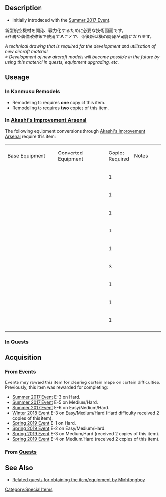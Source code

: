 ==Description==
<div class="floatright">{{EquipmentCardKai|{{PAGENAME}}}}</div>
* Initially introduced with the [[Summer 2017 Event]].
新型航空機材を開発、戦力化するために必要な技術図面です。<br>※任務や装備改修等で使用することで、今後新型機の開発が可能になります。

''A technical drawing that is required for the development and utilisation of new aircraft material. <br>''
''※ Development of new aircraft models will become possible in the future by using this material in quests, equipment upgrading, etc.''
{{clear}}

==Useage==
===In Kanmusu Remodels===
* Remodeling to {{ShipLink|Hyuuga/Kai Ni}} requires '''one''' copy of this item.
* Remodeling to {{ShipLink|Akagi/Kai Ni}} requires '''two''' copies of this item.

===In [[Akashi's Improvement Arsenal]]===
<!--{{#categorytree:Equipment that consume {{{1|{{PAGENAME}}}}} during improvement|mode=pages|depth=0}}-->
The following equipment conversions through [[Akashi's Improvement Arsenal]] require this item:
{|class="wikitable" style="width:100%; text-align: center; vertical-align: middle;"
|-
|style="width:35%" | Base Equipment
|style="width:35%" | Converted Equipment
|style="width:10%" | Copies Required
|style="width:20%" | Notes
|-
|{{EquipmentLink|Type 1 Fighter Hayabusa Model II}}
|{{EquipmentLink|Type 1 Fighter Hayabusa Model III A}}
|1
|
|-
|{{EquipmentLink|Spitfire Mk.I}}
|{{EquipmentLink|Spitfire Mk.V}}
|1
|
|-
|{{EquipmentLink|Type 3 Fighter Hien}}
|{{EquipmentLink|Type 3 Fighter Hien Model 1D}}
|1
|
|-
|{{EquipmentLink|Re.2001 OR Kai}}
|{{EquipmentLink|Re.2001 CB Kai}}
|1
|
|-
|{{EquipmentLink|Ka Type Observation Autogyro}}
|{{EquipmentLink|O Type Observation Autogyro Kai}}
|1
|
|-
|{{EquipmentLink|O Type Observation Autogyro Kai Ni}}
|{{EquipmentLink|S-51J}}
|3
|
|-
|{{EquipmentLink|S-51J}}
|{{EquipmentLink|S-51J Kai}}
|1
|
|-
|{{EquipmentLink|Type 97 Torpedo Bomber}}
|{{EquipmentLink|Type 97 Torpedo Bomber (931 Air Group)}}
|1
|
|-
|{{EquipmentLink|Type 97 Torpedo Bomber (931 Air Group)}}
|{{EquipmentLink|Prototype Type 97 Torpedo Bomber Kai No. 3 Model E (w/ Type 6 Airborne Radar Kai)}}
|1
|
|-
|}

===In [[Quests]]===
{{Quest2|Arsenal|filterMatch={{PAGENAME}}|filterGroup=detail_en}}
{{clear}}

==Acquisition==
===From [[Events]]===
Events may reward this item for clearing certain maps on certain difficulties. Previously, this item was rewarded for completing: 
*[[Summer 2017 Event]] E-3 on Hard.
*[[Summer 2017 Event]] E-5 on Medium/Hard.
*[[Summer 2017 Event]] E-6 on Easy/Medium/Hard.
*[[Winter 2018 Event]] E-3 on Easy/Medium/Hard (Hard difficulty received 2 copies of this item).
*[[Spring 2019 Event]] E-1 on Hard.
*[[Spring 2019 Event]] E-2 on Easy/Medium/Hard.
*[[Spring 2019 Event]] E-3 on Medium/Hard (received 2 copies of this item).
*[[Spring 2019 Event]] E-4 on Medium/Hard (received 2 copies of this item).

===From [[Quests]]===
{{Quest2|Composition|Sortie|Exercise|Arsenal|filterMatch={{PAGENAME}}|filterGroup=reward_other}}
{{clear}}

==See Also==
* [[User:Minhfongboy/Other_Quests|Related quests for obtaining the item/equipment by Minhfongboy]]
[[Category:Special Items]]